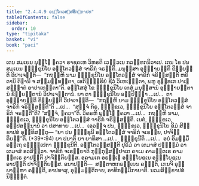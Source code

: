 ```yaml
---
title: "2.4.4.9 ອນ຺ໂຕວສ຺ສສິກ຺ຂາປທ"
tableOfContents: false
sidebar:
  order: 10
type: "tipitaka"
basket: "vi"
book: "paci"
---
```



<DynamicBreadcrumb />

<Division number="969" book="paci">

<Paragraph number="2974" book="paci">
ເຕນ ສມເຍນ ພຸທ຺ໂຘ ຠຄວາ ຣາຊຄເຫ ວິຫຣຕິ ເວຬຸວເນ ກລນ຺ທກນິວາເປ. ເຕນ ໂຂ ປນ ສມເຍນ ຠິກ຺ຂຸນິໂຍ ອນ຺ໂຕວສ຺ສໍ ຈາຣິກໍ ຈຣນ຺ຕິ. ມນຸສ຺ສາ ອຸຊ຺ຌາຍນ຺ຕິ ຂິຍ຺ຍນ຺ຕິ ວິປາເຈນ຺ຕິ—  “ກຖຎ຺ຫິ ນາມ ຠິກ຺ຂຸນິໂຍ ອນ຺ໂຕວສ຺ສໍ ຈາຣິກໍ ຈຣິສ຺ສນ຺ຕິ ຫຣິຕານິ ຕິຓານິ ຈ ສມ຺ມທ຺ທນ຺ຕາ, ເອກິນ຺ທ຺ຣິຍໍ ຊີວໍ ວິເຫເຐນ຺ຕາ, ພຫູ ຂຸທ຺ທເກ ປາເຓ ສງ຺ຆາຕໍ ອາປາເທນ຺ຕາ”ຕິ.
</Paragraph>

<Paragraph number="2975" book="paci">
ອສ຺ໂສສຸໍ ໂຂ ຠິກ຺ຂຸນິໂຍ ເຕສໍ ມນຸສ຺ສານໍ ອຸຊ຺ຌາຍນ຺ຕານໍ ຂິຍ຺ຍນ຺ຕານໍ ວິປາເຈນ຺ຕານໍ. ຍາ ຕາ ຠິກ຺ຂຸນິໂຍ ອປ຺ປິຈ຺ຉາ …ເປ…  ຕາ ອຸຊ຺ຌາຍນ຺ຕິ ຂິຍ຺ຍນ຺ຕິ ວິປາເຈນ຺ຕິ—  “ກຖຎ຺ຫິ ນາມ ຠິກ຺ຂຸນິໂຍ ອນ຺ໂຕວສ຺ສໍ ຈາຣິກໍ ຈຣິສ຺ສນ຺ຕີ”ຕິ …ເປ…  “ສຈ຺ຈໍ ກິຣ, ຠິກ຺ຂເວ, ຠິກ຺ຂຸນິໂຍ ອນ຺ໂຕວສ຺ສໍ ຈາຣິກໍ ຈຣນ຺ຕີ”ຕິ? “ສຈ຺ຈໍ, ຠຄວາ”ຕິ. ວິຄຣຫິ ພຸທ຺ໂຘ ຠຄວາ …ເປ…  ກຖຎ຺ຫິ ນາມ, ຠິກ຺ຂເວ, ຠິກ຺ຂຸນິໂຍ ອນ຺ໂຕວສ຺ສໍ ຈາຣິກໍ ຈຣິສ຺ສນ຺ຕິ. ເນຕໍ, ຠິກ຺ຂເວ, ອປ຺ປສນ຺ນານໍ ວາ ປສາທາຍ …ເປ…  ເອວຎ຺ຈ ປນ, ຠິກ຺ຂເວ, ຠິກ຺ຂຸນິໂຍ ອິມໍ ສິກ຺ຂາປທໍ ອຸທ຺ທິສນ຺ຕຸ—
</Paragraph>

</Division>
<Division number="970" book="paci">

<Paragraph number="2976" book="paci">
<Emphasis>“ຍາ ປນ ຠິກ຺ຂຸນີ ອນ຺ໂຕວສ຺ສໍ ຈາຣິກໍ ຈເຣຍ຺ຍ, ປາຈິຕ຺ຕິຍນ຺”</Emphasis>ຕິ. (*39*:<Emphasis>94</Emphasis>)
</Paragraph>

</Division>
<Division number="971" book="paci">

<Paragraph number="2977" book="paci">
<Emphasis>ຍາ ປນາ</Emphasis>ຕິ ຍາ ຍາທິສາ …ເປ…  <Emphasis>ຠິກ຺ຂຸນີ</Emphasis>ຕິ …ເປ…  ອຍໍ ອິມສ຺ມິໍ ອຕ຺ເຖ ອຘິປ຺ເປຕາ ຠິກ຺ຂຸນີຕິ.
</Paragraph>

<Paragraph number="2978" book="paci">
<Emphasis>ອນ຺ໂຕວສ຺ສນ຺</Emphasis>ຕິ ປຸຣິມໍ ວາ ເຕມາສໍ ປຈ຺ຉິມໍ ວາ ເຕມາສໍ ອວສິຕ຺ວາ.
</Paragraph>

<Paragraph number="2979" book="paci">
<Emphasis>ຈາຣິກໍ ຈເຣຍ຺ຍາ</Emphasis>ຕິ ກຸກ຺ກຸຏສມ຺ປາເຕ ຄາເມ ຄາມນ຺ຕເຣ ຄາມນ຺ຕເຣ ອາປຕ຺ຕິ ປາຈິຕ຺ຕິຍສ຺ສ. ອຄາມເກ ອຣຎ຺ເຎ ອທ຺ຘໂຍຊເນ ອທ຺ຘໂຍຊເນ ອາປຕ຺ຕິ ປາຈິຕ຺ຕິຍສ຺ສ.
</Paragraph>

</Division>
<Division number="972" book="paci">

<Paragraph number="2980" book="paci">
ອນາປຕ຺ຕິ—  ສຕ຺ຕາຫກຣຓີເຍນ ຄຈ຺ຉຕິ, ເກນຈິ ອຸພ຺ພາຬ຺ຫາ ຄຈ຺ຉຕິ, ອາປທາສຸ, ອຸມ຺ມຕ຺ຕິກາຍ, ອາທິກມ຺ມິກາຍາຕິ.

</Paragraph>
</Division>

<Paragraph number="2981" type="center" book="paci">
ນວມສິກ຺ຂາປທໍ ນິຏ຺ຐິຕໍ.
</Paragraph>